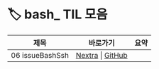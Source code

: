 
# 🏷️ bash_ TIL 모음

<LabelIcons />

| 제목 | 바로가기 | 요약 |
|------|----------|------|
| 06 issueBashSsh | [Nextra](/til/til-2025/til-07/06-issueBashSsh) \| [GitHub](https://github.com/MinHyeok-lee1/TIL/blob/main/2025/07/06-issueBashSsh.md) |  |
